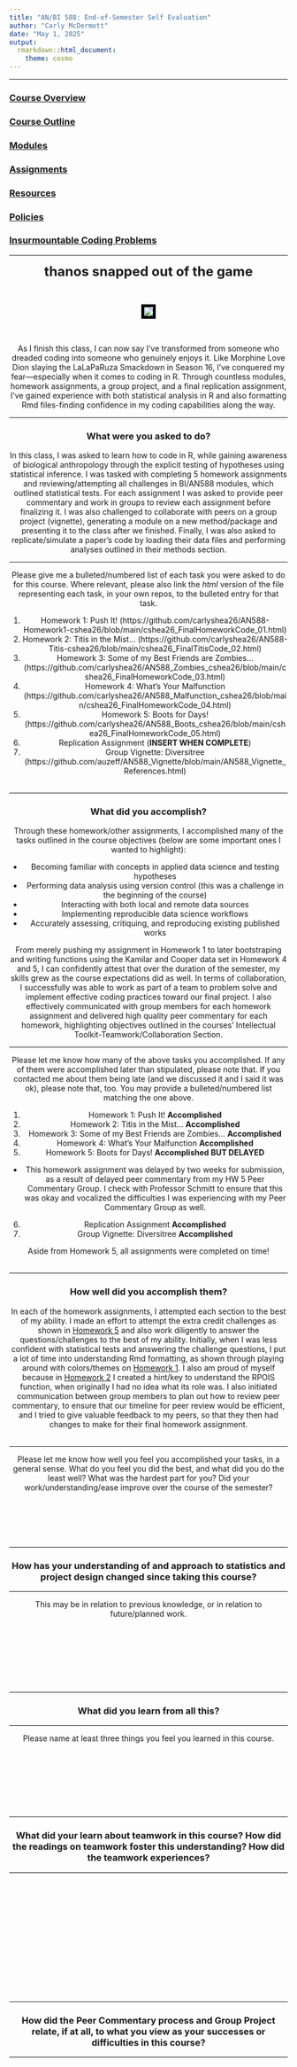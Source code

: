 ```yaml
---
title: "AN/BI 588: End-of-Semester Self Evaluation"
author: "Carly McDermott"
date: "May 1, 2025"
output: 
  rmarkdown::html_document:
    theme: cosmo
---
```


***

### [Course Overview](https://fuzzyatelin.github.io/bioanth-stats/overview.html)
### [Course Outline](https://fuzzyatelin.github.io/bioanth-stats/outline.html)
### [Modules](https://fuzzyatelin.github.io/bioanth-stats/modules.html)
### [Assignments](https://fuzzyatelin.github.io/bioanth-stats/assignments.html)
### [Resources](https://fuzzyatelin.github.io/bioanth-stats/resources.html)
### [Policies](https://fuzzyatelin.github.io/bioanth-stats/policies.html)
### [Insurmountable Coding Problems](https://fuzzyatelin.github.io/bioanth-stats/studentproblems.html)

***

<center>

<font size="+2"><b>thanos snapped out of the game</b></font></center><br>

<center><p><img src="https://64.media.tumblr.com/e932c2703c5a81fb9b6fa7d9b64e2027/118504fd19b94ee5-1f/s400x600/5fa9c79483d0a0877273ea2df1d7f175cb7aa8d5.gif" style="border:5px solid black"></p>
</center><br>  

<center>

As I finish this class, I can now say I’ve transformed from someone who dreaded coding into someone who genuinely enjoys it. Like Morphine Love Dion slaying the LaLaPaRuza Smackdown in Season 16, I’ve conquered my fear—especially when it comes to coding in R. Through countless modules, homework assignments, a group project, and a final replication assignment, I've gained experience with both statistical analysis in R and also formatting Rmd files-finding confidence in my coding capabilities along the way.

***

### What were you asked to do?

In this class, I was asked to learn how to code in R, while gaining awareness of biological anthropology through the explicit testing of hypotheses using statistical inference. I was tasked with completing 5 homework assignments and reviewing/attempting all challenges in BI/AN588 modules, which outlined statistical tests. For each assignment I was asked to provide peer commentary and work in groups to review each assignment before finalizing it. I was also challenged to collaborate with peers on a group project (vignette), generating a module on a new method/package and presenting it to the class after we finished. Finally, I was also asked to replicate/simulate a paper's code by loading their data files and performing analyses outlined in their methods section.

***

Please give me a bulleted/numbered list of each task you were asked to do for this course. Where relevant, please also link the *html* version of the file representing each task, in your own repos, to the bulleted entry for that task.

1. Homework 1: Push It! (https://github.com/carlyshea26/AN588-Homework1-cshea26/blob/main/cshea26_FinalHomeworkCode_01.html)
2. Homework 2: Titis in the Mist... (https://github.com/carlyshea26/AN588-Titis-cshea26/blob/main/cshea26_FinalTitisCode_02.html)
3. Homework 3: Some of my Best Friends are Zombies... (https://github.com/carlyshea26/AN588_Zombies_cshea26/blob/main/cshea26_FinalHomeworkCode_03.html)
4. Homework 4: What's Your Malfunction (https://github.com/carlyshea26/AN588_Malfunction_cshea26/blob/main/cshea26_FinalHomeworkCode_04.html)
5. Homework 5: Boots for Days! (https://github.com/carlyshea26/AN588_Boots_cshea26/blob/main/cshea26_FinalHomeworkCode_05.html)
6. Replication Assignment (**INSERT WHEN COMPLETE**)
7. Group Vignette: Diversitree (https://github.com/auzeff/AN588_Vignette/blob/main/AN588_Vignette_References.html)
<br><br>

***

### What did you accomplish?

Through these homework/other assignments, I accomplished many of the tasks outlined in the course objectives (below are some important ones I wanted to highlight): 

- Becoming familiar with concepts in applied data science and testing hypotheses
- Performing data analysis using version control (this was a challenge in the beginning of the course)
- Interacting with both local and remote data sources
- Implementing reproducible data science workflows
- Accurately assessing, critiquing, and reproducing existing published works

From merely pushing my assignment in Homework 1 to later bootstraping and writing functions using the Kamilar and Cooper data set in Homework 4 and 5, I can confidently attest that over the duration of the semester, my skills grew as the course expectations did as well. In terms of collaboration, I successfully was able to work as part of a team to problem solve and implement effective coding practices toward our final project. I also effectively communicated with group members for each homework assignment and delivered high quality peer commentary for each homework, highlighting objectives outlined in the courses' Intellectual Toolkit-Teamwork/Collaboration Section.

***
Please let me know how many of the above tasks you accomplished. If any of them were accomplished later than stipulated, please note that. If you contacted me about them being late (and we discussed it and I said it was ok), please note that, too. You may provide a bulleted/numbered list matching the one above.<br>

1. Homework 1: Push It! **Accomplished**
2. Homework 2: Titis in the Mist... **Accomplished**
3. Homework 3: Some of my Best Friends are Zombies... **Accomplished**
4. Homework 4: What's Your Malfunction **Accomplished**
5. Homework 5: Boots for Days! **Accomplished BUT DELAYED**
- This homework assignment was delayed by two weeks for submission, as a result of delayed peer commentary from my HW 5 Peer Commentary Group. I check with Professor Schmitt to ensure that this was okay and vocalized the difficulties I was experiencing with my Peer Commentary Group as well. 
6. Replication Assignment **Accomplished**
7. Group Vignette: Diversitree **Accomplished**

Aside from Homework 5, all assignments were completed on time!
<br><br>

***
### How well did you accomplish them?

In each of the homework assignments, I attempted each section to the best of my ability. I made an effort to attempt the extra credit challenges as shown in [Homework 5](https://github.com/carlyshea26/AN588_Boots_cshea26/blob/main/cshea26_FinalHomeworkCode_05.html) and also work diligently to answer the questions/challenges to the best of my ability. Initially, when I was less confident with statistical tests and answering the challenge questions, I put a lot of time into understanding Rmd formatting, as shown through playing around with colors/themes on [Homework 1](https://github.com/carlyshea26/AN588-Homework1-cshea26/blob/main/cshea26_FinalHomeworkCode_01.html).
I also am proud of myself because in [Homework 2](https://github.com/carlyshea26/AN588-Titis-cshea26/blob/main/cshea26_FinalTitisCode_02.html) I created a hint/key to understand the RPOIS function, when originally I had no idea what its role was.
I also initiated communication between group members to plan out how to review peer commentary, to ensure that our timeline for peer review would be efficient, and I tried to give valuable feedback to my peers, so that they then had changes to make for their final homework assignment. 
<br><br>

***

Please let me know how well you feel you accomplished your tasks, in a general sense. What do you feel you did the best, and what did you do the least well? What was the hardest part for you? Did your work/understanding/ease improve over the course of the semester?<br><br><br><br><br><br>

***

### How has your understanding of and approach to statistics and project design changed since taking this course?

***

This may be in relation to previous knowledge, or in relation to future/planned work.<br><br><br><br><br><br><br><br>

***

### What did you learn from all this?

***

Please name at least three things you feel you learned in this course.<br><br><br><br><br><br><br><br>

***

### What did your learn about teamwork in this course? How did the readings on teamwork foster this understanding? How did the teamwork experiences?

***

<br><br><br><br><br><br><br><br><br><br><br><br>

***

### How did the Peer Commentary process and Group Project relate, if at all, to what you view as your successes or difficulties in this course?

***

<br><br><br><br><br><br><br><br><br><br><br><br>

***

### What, if anything, of lasting value do you take away from this experience? If nothing, what would you do differently if you were to start over in this course? 

***

<br><br><br><br><br><br><br><br><br><br><br><br>

***

### Taking this self-assessment into account (and with **A** being the highest), if you were the instructor, what grade would you give yourself given your evaluation of your own performance this semester? Please be honest.

***

<br><center>[A]</center><br>

***




